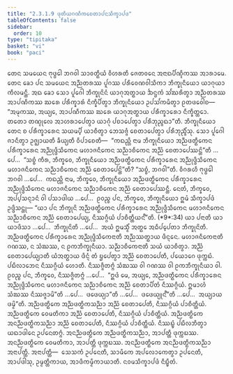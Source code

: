 ```yaml
---
title: "2.3.1.9 ᨴᩩᨲᩥᨿᨣᨱᩥᨠᨧᩮᨲᩣᨸᨶᩈᩥᨠ᩠ᨡᩣᨸᨴ"
tableOfContents: false
sidebar:
  order: 10
type: "tipitaka"
basket: "vi"
book: "paci"
---
```



<DynamicBreadcrumb />

<Division number="773" book="paci">

<Paragraph number="2517" book="paci">
ᨲᩮᨶ ᩈᨾᨿᩮᨶ ᨻᩩᨴ᩠ᨵᩮᩤ ᨽᨣᩅᩤ ᩈᩣᩅᨲ᩠ᨳᩥᨿᩴ ᩅᩥᩉᩁᨲᩥ ᨩᩮᨲᩅᨶᩮ ᩋᨶᩣᨳᨸᩥᨱ᩠ᨯᩥᨠᩔ ᩋᩣᩁᩣᨾᩮ. ᨲᩮᨶ ᨡᩮᩣ ᨸᨶ ᩈᨾᨿᩮᨶ ᩋᨬ᩠ᨬᨲᩁᩔ ᨸᩪᨣᩔ ᨸᩁᩥᩅᩮᨱᩅᩤᩈᩥᨠᩣ ᨽᩥᨠ᩠ᨡᩩᨶᩥᨿᩮᩣ ᨿᩣᨣᩩᨿᩣ ᨠᩥᩃᨾᨶ᩠ᨲᩥ. ᩋᨳ ᨡᩮᩣ ᩈᩮᩣ ᨸᩪᨣᩮᩤ ᨽᩥᨠ᩠ᨡᩩᨶᩦᨶᩴ ᨿᩣᨣᩩᩋᨲ᩠ᨳᩣᨿ ᨨᨶ᩠ᨴᨠᩴ ᩈᩘᨥᩁᩥᨲ᩠ᩅᩣ ᩋᨬ᩠ᨬᨲᩁᩔ ᩋᩣᨸᨱᩥᨠᩔ ᨥᩁᩮ ᨸᩁᩥᨠ᩠ᨡᩣᩁᩴ ᨶᩥᨠ᩠ᨡᩥᨸᩥᨲ᩠ᩅᩣ ᨽᩥᨠ᩠ᨡᩩᨶᩥᨿᩮᩣ ᩏᨸᩈᩘᨠᨾᩥᨲ᩠ᩅᩣ ᩑᨲᨴᩅᩮᩤᨧ—  “ᩋᨾᩩᨠᩔ, ᩋᨿ᩠ᨿᩮ, ᩋᩣᨸᨱᩥᨠᩔ ᨥᩁᩮ ᨿᩣᨣᩩᩋᨲ᩠ᨳᩣᨿ ᨸᩁᩥᨠ᩠ᨡᩣᩁᩮᩣ ᨶᩥᨠ᩠ᨡᩥᨲ᩠ᨲᩮᩣ. ᨲᨲᩮᩣ ᨲᨱ᩠ᨯᩩᩃᩮ ᩋᩣᩉᩁᩣᨸᩮᨲ᩠ᩅᩣ ᨿᩣᨣᩩᩴ ᨸᨧᩣᨸᩮᨲ᩠ᩅᩣ ᨸᩁᩥᨽᩩᨬ᩠ᨩᨳᩣ”ᨲᩥ. ᨽᩥᨠ᩠ᨡᩩᨶᩥᨿᩮᩣ ᨲᩮᨶ ᨧ ᨸᩁᩥᨠ᩠ᨡᩣᩁᩮᨶ ᩈᨿᨾ᩠ᨸᩥ ᨿᩣᨧᩥᨲ᩠ᩅᩣ ᨽᩮᩈᨩ᩠ᨩᩴ ᨧᩮᨲᩣᨸᩮᨲ᩠ᩅᩣ ᨸᩁᩥᨽᩩᨬ᩠ᨩᩥᩴᩈᩩ.
</Paragraph>

<Paragraph number="2518" book="paci">
ᩈᩮᩣ ᨸᩪᨣᩮᩤ ᨩᩣᨶᩥᨲ᩠ᩅᩣ ᩏᨩ᩠ᨫᩣᨿᨲᩥ ᨡᩥᨿ᩠ᨿᨲᩥ ᩅᩥᨸᩣᨧᩮᨲᩥ—  “ᨠᨳᨬ᩠ᩉᩥ ᨶᩣᨾ ᨽᩥᨠ᩠ᨡᩩᨶᩥᨿᩮᩣ ᩋᨬ᩠ᨬᨴᨲ᩠ᨳᩥᨠᩮᨶ ᨸᩁᩥᨠ᩠ᨡᩣᩁᩮᨶ ᩋᨬ᩠ᨬᩩᨴ᩠ᨴᩥᩈᩥᨠᩮᨶ ᨾᩉᩣᨩᨶᩥᨠᩮᨶ ᩈᨬ᩠ᨬᩣᨧᩥᨠᩮᨶ ᩋᨬ᩠ᨬᩴ ᨧᩮᨲᩣᨸᩮᩔᨶ᩠ᨲᩦ”ᨲᩥ …ᨸᩮ…  “ᩈᨧ᩠ᨧᩴ ᨠᩥᩁ, ᨽᩥᨠ᩠ᨡᩅᩮ, ᨽᩥᨠ᩠ᨡᩩᨶᩥᨿᩮᩣ ᩋᨬ᩠ᨬᨴᨲ᩠ᨳᩥᨠᩮᨶ ᨸᩁᩥᨠ᩠ᨡᩣᩁᩮᨶ ᩋᨬ᩠ᨬᩩᨴ᩠ᨴᩥᩈᩥᨠᩮᨶ ᨾᩉᩣᨩᨶᩥᨠᩮᨶ ᩈᨬ᩠ᨬᩣᨧᩥᨠᩮᨶ ᩋᨬ᩠ᨬᩴ ᨧᩮᨲᩣᨸᩮᨶ᩠ᨲᩦ”ᨲᩥ? “ᩈᨧ᩠ᨧᩴ, ᨽᨣᩅᩤ”ᨲᩥ. ᩅᩥᨣᩁᩉᩥ ᨻᩩᨴ᩠ᨵᩮᩤ ᨽᨣᩅᩤ …ᨸᩮ…  ᨠᨳᨬ᩠ᩉᩥ ᨶᩣᨾ, ᨽᩥᨠ᩠ᨡᩅᩮ, ᨽᩥᨠ᩠ᨡᩩᨶᩥᨿᩮᩣ ᩋᨬ᩠ᨬᨴᨲ᩠ᨳᩥᨠᩮᨶ ᨸᩁᩥᨠ᩠ᨡᩣᩁᩮᨶ ᩋᨬ᩠ᨬᩩᨴ᩠ᨴᩥᩈᩥᨠᩮᨶ ᨾᩉᩣᨩᨶᩥᨠᩮᨶ ᩈᨬ᩠ᨬᩣᨧᩥᨠᩮᨶ ᩋᨬ᩠ᨬᩴ ᨧᩮᨲᩣᨸᩮᩔᨶ᩠ᨲᩥ. ᨶᩮᨲᩴ, ᨽᩥᨠ᩠ᨡᩅᩮ, ᩋᨸ᩠ᨸᩈᨶ᩠ᨶᩣᨶᩴ ᩅᩤ ᨸᩈᩣᨴᩤᨿ …ᨸᩮ…  ᩑᩅᨬ᩠ᨧ ᨸᨶ, ᨽᩥᨠ᩠ᨡᩅᩮ, ᨽᩥᨠ᩠ᨡᩩᨶᩥᨿᩮᩣ ᩍᨾᩴ ᩈᩥᨠ᩠ᨡᩣᨸᨴᩴ ᩏᨴ᩠ᨴᩥᩈᨶ᩠ᨲᩩ—
</Paragraph>

</Division>
<Division number="774" book="paci">

<Paragraph number="2519" book="paci">
<Emphasis>“ᨿᩣ ᨸᨶ ᨽᩥᨠ᩠ᨡᩩᨶᩦ ᩋᨬ᩠ᨬᨴᨲ᩠ᨳᩥᨠᩮᨶ ᨸᩁᩥᨠ᩠ᨡᩣᩁᩮᨶ ᩋᨬ᩠ᨬᩩᨴ᩠ᨴᩥᩈᩥᨠᩮᨶ ᨾᩉᩣᨩᨶᩥᨠᩮᨶ ᩈᨬ᩠ᨬᩣᨧᩥᨠᩮᨶ ᩋᨬ᩠ᨬᩴ ᨧᩮᨲᩣᨸᩮᨿ᩠ᨿ, ᨶᩥᩔᨣ᩠ᨣᩥᨿᩴ ᨸᩣᨧᩥᨲ᩠ᨲᩥᨿᨶ᩺”</Emphasis>ᨲᩥ. (*9*:<Emphasis>34</Emphasis>)
</Paragraph>

</Division>
<Division number="775" book="paci">

<Paragraph number="2520" book="paci">
<Emphasis>ᨿᩣ ᨸᨶᩣ</Emphasis>ᨲᩥ ᨿᩣ ᨿᩣᨴᩥᩈᩣ …ᨸᩮ…  <Emphasis>ᨽᩥᨠ᩠ᨡᩩᨶᩦ</Emphasis>ᨲᩥ …ᨸᩮ…  ᩋᨿᩴ ᩍᨾᩈ᩠ᨾᩥᩴ ᩋᨲ᩠ᨳᩮ ᩋᨵᩥᨸ᩠ᨸᩮᨲᩣ ᨽᩥᨠ᩠ᨡᩩᨶᩦᨲᩥ.
</Paragraph>

<Paragraph number="2521" book="paci">
<Emphasis>ᩋᨬ᩠ᨬᨴᨲ᩠ᨳᩥᨠᩮᨶ ᨸᩁᩥᨠ᩠ᨡᩣᩁᩮᨶ ᩋᨬ᩠ᨬᩩᨴ᩠ᨴᩥᩈᩥᨠᩮᨶᩣ</Emphasis>ᨲᩥ ᩋᨬ᩠ᨬᩔᨲ᩠ᨳᩣᨿ ᨴᩥᨶ᩠ᨶᩮᨶ.
</Paragraph>

<Paragraph number="2522" book="paci">
<Emphasis>ᨾᩉᩣᨩᨶᩥᨠᩮᨶᩣ</Emphasis>ᨲᩥ ᨣᨱᩔ, ᨶ ᩈᩴᨥᩔ, ᨶ ᩑᨠᨽᩥᨠ᩠ᨡᩩᨶᩥᨿᩣ.
</Paragraph>

<Paragraph number="2523" book="paci">
<Emphasis>ᩈᨬ᩠ᨬᩣᨧᩥᨠᩮᨶᩣ</Emphasis>ᨲᩥ ᩈᨿᩴ ᨿᩣᨧᩥᨲ᩠ᩅᩣ.
</Paragraph>

<Paragraph number="2524" book="paci">
<Emphasis>ᩋᨬ᩠ᨬᩴ ᨧᩮᨲᩣᨸᩮᨿ᩠ᨿᩣ</Emphasis>ᨲᩥ ᨿᩴᩋᨲ᩠ᨳᩣᨿ ᨴᩥᨶ᩠ᨶᩴ ᨲᩴ ᨮᨸᩮᨲ᩠ᩅᩣ ᩋᨬ᩠ᨬᩴ ᨧᩮᨲᩣᨸᩮᨲᩥ, ᨸᨿᩮᩣᨣᩮ ᨴᩩᨠ᩠ᨠᨭᩴ. ᨸᨭᩥᩃᩣᨽᩮᨶ ᨶᩥᩔᨣ᩠ᨣᩥᨿᩴ ᩉᩮᩣᨲᩥ. ᨶᩥᩔᨩ᩠ᨩᩥᨲᨻ᩠ᨻᩴ ᩈᩴᨥᩔ ᩅᩤ ᨣᨱᩔ ᩅᩤ ᩑᨠᨽᩥᨠ᩠ᨡᩩᨶᩥᨿᩣ ᩅᩤ. ᩑᩅᨬ᩠ᨧ ᨸᨶ, ᨽᩥᨠ᩠ᨡᩅᩮ, ᨶᩥᩔᨩ᩠ᨩᩥᨲᨻ᩠ᨻᩴ …ᨸᩮ…  “ᩍᨴᩴ ᨾᩮ, ᩋᨿ᩠ᨿᩮ, ᩋᨬ᩠ᨬᨴᨲ᩠ᨳᩥᨠᩮᨶ ᨸᩁᩥᨠ᩠ᨡᩣᩁᩮᨶ ᩋᨬ᩠ᨬᩩᨴ᩠ᨴᩥᩈᩥᨠᩮᨶ ᨾᩉᩣᨩᨶᩥᨠᩮᨶ ᩈᨬ᩠ᨬᩣᨧᩥᨠᩮᨶ ᩋᨬ᩠ᨬᩴ ᨧᩮᨲᩣᨸᩥᨲᩴ ᨶᩥᩔᨣ᩠ᨣᩥᨿᩴ. ᩍᨾᩣᩉᩴ ᩈᩴᨥᩔ ᨶᩥᩔᨩ᩠ᨩᩣᨾᩦ”ᨲᩥ …ᨸᩮ…  ᨴᨴᩮᨿ᩠ᨿᩣ”ᨲᩥ …ᨸᩮ…  ᨴᨴᩮᨿ᩠ᨿᩩᨶ᩺”ᨲᩥ …ᨸᩮ…  ᩋᨿ᩠ᨿᩣᨿ ᨴᨾ᩠ᨾᩦ”ᨲᩥ.
</Paragraph>

</Division>
<Division number="776" book="paci">

<Paragraph number="2525" book="paci">
ᩋᨬ᩠ᨬᨴᨲ᩠ᨳᩥᨠᩮ ᩋᨬ᩠ᨬᨴᨲ᩠ᨳᩥᨠᩈᨬ᩠ᨬᩣ ᩋᨬ᩠ᨬᩴ ᨧᩮᨲᩣᨸᩮᨲᩥ, ᨶᩥᩔᨣ᩠ᨣᩥᨿᩴ ᨸᩣᨧᩥᨲ᩠ᨲᩥᨿᩴ. ᩋᨬ᩠ᨬᨴᨲ᩠ᨳᩥᨠᩮ ᩅᩮᨾᨲᩥᨠᩣ ᩋᨬ᩠ᨬᩴ ᨧᩮᨲᩣᨸᩮᨲᩥ, ᨶᩥᩔᨣ᩠ᨣᩥᨿᩴ ᨸᩣᨧᩥᨲ᩠ᨲᩥᨿᩴ. ᩋᨬ᩠ᨬᨴᨲ᩠ᨳᩥᨠᩮ ᩋᨶᨬ᩠ᨬᨴᨲ᩠ᨳᩥᨠᩈᨬ᩠ᨬᩣ ᩋᨬ᩠ᨬᩴ ᨧᩮᨲᩣᨸᩮᨲᩥ, ᨶᩥᩔᨣ᩠ᨣᩥᨿᩴ ᨸᩣᨧᩥᨲ᩠ᨲᩥᨿᩴ. ᨶᩥᩔᨭ᩠ᨮᩴ ᨸᨭᩥᩃᨽᩥᨲ᩠ᩅᩣ ᨿᨳᩣᨴᩤᨶᩮ ᩏᨸᨶᩮᨲᨻ᩠ᨻᩴ.
</Paragraph>

<Paragraph number="2526" book="paci">
ᩋᨶᨬ᩠ᨬᨴᨲ᩠ᨳᩥᨠᩮ ᩋᨬ᩠ᨬᨴᨲ᩠ᨳᩥᨠᩈᨬ᩠ᨬᩣ, ᩋᩣᨸᨲ᩠ᨲᩥ ᨴᩩᨠ᩠ᨠᨭᩔ. ᩋᨶᨬ᩠ᨬᨴᨲ᩠ᨳᩥᨠᩮ ᩅᩮᨾᨲᩥᨠᩣ, ᩋᩣᨸᨲ᩠ᨲᩥ ᨴᩩᨠ᩠ᨠᨭᩔ. ᩋᨶᨬ᩠ᨬᨴᨲ᩠ᨳᩥᨠᩮ ᩋᨶᨬ᩠ᨬᨴᨲ᩠ᨳᩥᨠᩈᨬ᩠ᨬᩣ ᩋᨶᩣᨸᨲ᩠ᨲᩥ.
</Paragraph>

</Division>
<Division number="777" book="paci">

<Paragraph number="2527" book="paci">
ᩋᨶᩣᨸᨲ᩠ᨲᩥ—  ᩈᩮᩈᨠᩴ ᩏᨸᨶᩮᨲᩥ, ᩈᩣᨾᩥᨠᩮ ᩋᨸᩃᩮᩣᨠᩮᨲ᩠ᩅᩣ ᩏᨸᨶᩮᨲᩥ, ᩋᩣᨸᨴᩤᩈᩩ, ᩏᨾ᩠ᨾᨲ᩠ᨲᩥᨠᩣᨿ, ᩋᩣᨴᩥᨠᨾ᩠ᨾᩥᨠᩣᨿᩣᨲᩥ.

</Paragraph>
</Division>

<Paragraph number="2528" type="center" book="paci">
ᨶᩅᨾᩈᩥᨠ᩠ᨡᩣᨸᨴᩴ ᨶᩥᨭ᩠ᨮᩥᨲᩴ.
</Paragraph>